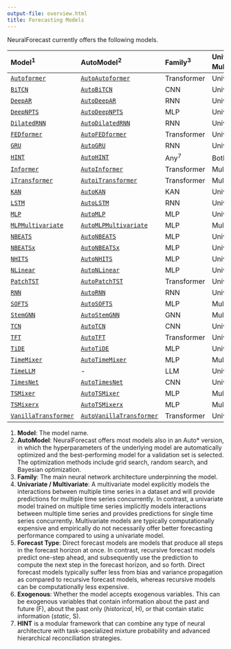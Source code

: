 ```yaml
---
output-file: overview.html
title: Forecasting Models
---
```



NeuralForecast currently offers the following models.

| Model<sup>1</sup> | AutoModel<sup>2</sup> | Family<sup>3</sup> | Univariate / Multivariate<sup>4</sup> | Forecast Type<sup>5</sup> | Exogenous<sup>6</sup> |
|:------|:--------|:-----------|:--------------------|:-----------|:-------------|
| [`Autoformer`](https://nixtlaverse.nixtla.io/neuralforecast/models.autoformer.html#autoformer) | [`AutoAutoformer`](https://nixtlaverse.nixtla.io/neuralforecast/models.html#autoautoformer) | Transformer | Univariate | Direct | F |
| [`BiTCN`](https://nixtlaverse.nixtla.io/neuralforecast/models.bitcn.html#bitcn) | [`AutoBiTCN`](https://nixtlaverse.nixtla.io/neuralforecast/models.html#autobitcn) | CNN | Univariate | Direct | F/H/S |
| [`DeepAR`](https://nixtlaverse.nixtla.io/neuralforecast/models.deepar.html#deepar) | [`AutoDeepAR`](https://nixtlaverse.nixtla.io/neuralforecast/models.html#autodeepar) | RNN | Univariate | Recursive | F/S |
| [`DeepNPTS`](https://nixtlaverse.nixtla.io/neuralforecast/models.deepnpts.html#deepnpts) | [`AutoDeepNPTS`](https://nixtlaverse.nixtla.io/neuralforecast/models.html#autodeepnpts) | MLP | Univariate | Direct | F/H/S |
| [`DilatedRNN`](https://nixtlaverse.nixtla.io/neuralforecast/models.dilated_rnn.html#dilatedrnn) | [`AutoDilatedRNN`](https://nixtlaverse.nixtla.io/neuralforecast/models.html#autodilatedrnn) | RNN | Univariate | Recursive | F/H/S |
| [`FEDformer`](https://nixtlaverse.nixtla.io/neuralforecast/models.fedformer.html#fedformer) | [`AutoFEDformer`](https://nixtlaverse.nixtla.io/neuralforecast/models.html#autofedformer) | Transformer | Univariate | Direct | F |
| [`GRU`](https://nixtlaverse.nixtla.io/neuralforecast/models.gru.html#gru) | [`AutoGRU`](https://nixtlaverse.nixtla.io/neuralforecast/models.html#autogru) | RNN | Univariate | Recursive | F/H/S |
| [`HINT`](https://nixtlaverse.nixtla.io/neuralforecast/models.hint.html#hint) | [`AutoHINT`](https://nixtlaverse.nixtla.io/neuralforecast/models.html#autohint) | Any<sup>7</sup> | Both<sup>7</sup> | Both<sup>7</sup> | F/H/S |
| [`Informer`](https://nixtlaverse.nixtla.io/neuralforecast/models.informer.html#informer) | [`AutoInformer`](https://nixtlaverse.nixtla.io/neuralforecast/models.html#autoinformer) | Transformer | Multivariate | Direct | F |
| [`iTransformer`](https://nixtlaverse.nixtla.io/neuralforecast/models.itransformer.html#itransformer) | [`AutoiTransformer`](https://nixtlaverse.nixtla.io/neuralforecast/models.html#autoitransformer) | Transformer | Multivariate | Direct | \- |
| [`KAN`](https://nixtlaverse.nixtla.io/neuralforecast/models.kan.html#kan) | [`AutoKAN`](https://nixtlaverse.nixtla.io/neuralforecast/models.html#autokan) | KAN | Univariate | Direct | F/H/S |
| [`LSTM`](https://nixtlaverse.nixtla.io/neuralforecast/models.lstm.html#lstm) | [`AutoLSTM`](https://nixtlaverse.nixtla.io/neuralforecast/models.html#autolstm) | RNN | Univariate | Recursive | F/H/S |
| [`MLP`](https://nixtlaverse.nixtla.io/neuralforecast/models.mlp.html#mlp) | [`AutoMLP`](https://nixtlaverse.nixtla.io/neuralforecast/models.html#automlp) | MLP | Univariate | Direct | F/H/S |
| [`MLPMultivariate`](https://nixtlaverse.nixtla.io/neuralforecast/models.mlpmultivariate.html#mlpmultivariate) | [`AutoMLPMultivariate`](https://nixtlaverse.nixtla.io/neuralforecast/models.html#automlpmultivariate) | MLP | Multivariate | Direct | F/H/S |
| [`NBEATS`](https://nixtlaverse.nixtla.io/neuralforecast/models.nbeats.html#nbeats) | [`AutoNBEATS`](https://nixtlaverse.nixtla.io/neuralforecast/models.html#autonbeats) | MLP | Univariate | Direct | \- |
| [`NBEATSx`](https://nixtlaverse.nixtla.io/neuralforecast/models.nbeatsx.html#nbeatsx) | [`AutoNBEATSx`](https://nixtlaverse.nixtla.io/neuralforecast/models.html#autonbeatsx) | MLP | Univariate | Direct | F/H/S |
| [`NHITS`](https://nixtlaverse.nixtla.io/neuralforecast/models.nhits.html#nhits) | [`AutoNHITS`](https://nixtlaverse.nixtla.io/neuralforecast/models.html#autonhits) | MLP | Univariate | Direct | F/H/S |
| [`NLinear`](https://nixtlaverse.nixtla.io/neuralforecast/models.nlinear.html#nlinear) | [`AutoNLinear`](https://nixtlaverse.nixtla.io/neuralforecast/models.html#autonlinear) | MLP | Univariate | Direct | \- |
| [`PatchTST`](https://nixtlaverse.nixtla.io/neuralforecast/models.patchtst.html#patchtst) | [`AutoPatchTST`](https://nixtlaverse.nixtla.io/neuralforecast/models.html#autopatchtst) | Transformer | Univariate | Direct | \- |
| [`RNN`](https://nixtlaverse.nixtla.io/neuralforecast/models.rnn.html#rnn) | [`AutoRNN`](https://nixtlaverse.nixtla.io/neuralforecast/models.html#autornn) | RNN | Univariate | Recursive | F/H/S |
| [`SOFTS`](https://nixtlaverse.nixtla.io/neuralforecast/models.softs.html#softs) | [`AutoSOFTS`](https://nixtlaverse.nixtla.io/neuralforecast/models.html#autosofts) | MLP | Multivariate | Direct | \- |
| [`StemGNN`](https://nixtlaverse.nixtla.io/neuralforecast/models.stemgnn.html#stemgnn) | [`AutoStemGNN`](https://nixtlaverse.nixtla.io/neuralforecast/models.html#autostemgnn) | GNN | Multivariate | Direct | \- |
| [`TCN`](https://nixtlaverse.nixtla.io/neuralforecast/models.tcn.html#tcn) | [`AutoTCN`](https://nixtlaverse.nixtla.io/neuralforecast/models.html#autotcn) | CNN | Univariate | Recursive | F/H/S |
| [`TFT`](https://nixtlaverse.nixtla.io/neuralforecast/models.tft.html#tft) | [`AutoTFT`](https://nixtlaverse.nixtla.io/neuralforecast/models.html#autotft) | Transformer | Univariate | Direct | F/H/S |
| [`TiDE`](https://nixtlaverse.nixtla.io/neuralforecast/models.tide.html#tide) | [`AutoTiDE`](https://nixtlaverse.nixtla.io/neuralforecast/models.html#autotide) | MLP | Univariate | Direct | F/H/S |
| [`TimeMixer`](https://nixtlaverse.nixtla.io/neuralforecast/models.timemixer.html#timemixer) | [`AutoTimeMixer`](https://nixtlaverse.nixtla.io/neuralforecast/models.html#autotimemixer) | MLP | Multivariate | Direct | \- |
| [`TimeLLM`](https://nixtlaverse.nixtla.io/neuralforecast/models.timellm.html#timellm) | \- | LLM | Univariate | Direct | \- |
| [`TimesNet`](https://nixtlaverse.nixtla.io/neuralforecast/models.timesnet.html#timesnet) | [`AutoTimesNet`](https://nixtlaverse.nixtla.io/neuralforecast/models.html#autotimesnet) | CNN | Univariate | Direct | F |
| [`TSMixer`](https://nixtlaverse.nixtla.io/neuralforecast/models.tsmixer.html#tsmixer) | [`AutoTSMixer`](https://nixtlaverse.nixtla.io/neuralforecast/models.html#autotsmixer) | MLP | Multivariate | Direct | \- |
| [`TSMixerx`](https://nixtlaverse.nixtla.io/neuralforecast/models.tsmixerx.html#tsmixerx) | [`AutoTSMixerx`](https://nixtlaverse.nixtla.io/neuralforecast/models.html#autotsmixerx) | MLP | Multivariate | Direct | F/H/S |
| [`VanillaTransformer`](https://nixtlaverse.nixtla.io/neuralforecast/models.vanillatransformer.html#vanillatransformer) | [`AutoVanillaTransformer`](https://nixtlaverse.nixtla.io/neuralforecast/models.html#autovanillatransformer) | Transformer | Univariate | Direct | F |

1.  **Model**: The model name.
2.  **AutoModel**: NeuralForecast offers most models also in an Auto\*
    version, in which the hyperparameters of the underlying model are
    automatically optimized and the best-performing model for a
    validation set is selected. The optimization methods include grid
    search, random search, and Bayesian optimization.
3.  **Family**: The main neural network architecture underpinning the
    model.
4.  **Univariate / Multivariate**: A multivariate model explicitly
    models the interactions between multiple time series in a dataset
    and will provide predictions for multiple time series concurrently.
    In contrast, a univariate model trained on multiple time series
    implicitly models interactions between multiple time series and
    provides predictions for single time series concurrently.
    Multivariate models are typically computationally expensive and
    empirically do not necessarily offer better forecasting performance
    compared to using a univariate model.
5.  **Forecast Type**: Direct forecast models are models that produce
    all steps in the forecast horizon at once. In contrast, recursive
    forecast models predict one-step ahead, and subsequently use the
    prediction to compute the next step in the forecast horizon, and so
    forth. Direct forecast models typically suffer less from bias and
    variance propagation as compared to recursive forecast models,
    whereas recursive models can be computationally less expensive.
6.  **Exogenous**: Whether the model accepts exogenous variables. This
    can be exogenous variables that contain information about the past
    and future (F), about the past only (*historical*, H), or that
    contain static information (*static*, S).
7.  **HINT** is a modular framework that can combine any type of neural
    architecture with task-specialized mixture probability and advanced
    hierarchical reconciliation strategies.

